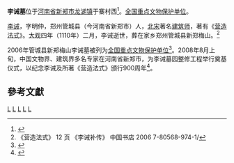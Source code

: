 {{文物保护单位
| 级别 = 全国
| 名称 = 李诫墓
| 图片 = 20210323 Tomb of Li Jie 02.jpg 
| 所在 = [[河南省|河南省]][[郑州市|郑州市]][[新郑市|新郑市]]
| 分类 = 古墓葬
| 时代 = [[宋朝|宋]]
| 编号 = 6-267
| 登录 = 2006年
| 坐标 = {{coord|34|36|35.21|N|113|36|43.97|E|display=inline,title}}
}}
'''李诫墓'''位于[[河南省|河南省]][[新郑市|新郑市]][[龙湖镇_(新郑市)|龙湖镇]]于寨村西<ref>{{cite web|url=http://zzrb.zynews.com/html/2010-10/21/content_231762.htm|title=新郑整修李诫墓园 纪念杰出建筑学家|publisher=郑州日报数字报|author=记者：高凯，通讯员：赵聪聪|date=2010年10月21日|accessdate=2012-09-08|language=Zh-hans}}{{Dead link|date=2018年6月 |bot=InternetArchiveBot |fix-attempted=no }}</ref>。[[全国重点文物保护单位|全国重点文物保护单位]]。

[[李诫_(北宋)|李诫]]，字明仲，郑州管城县（今河南省新郑市）人，[[北宋|北宋]]著名[[建筑师|建筑师]]，著有《[[营造法式|营造法式]]》。[[大观_(北宋)|大观]]四年（1110年）二月，李诫逝世，葬在家乡郑州管城县新郑梅山。<ref>《营造法式》 12 页 《李诫补传》 中国书店 2006  7-80568-974-1/</ref>

2006年管城县新郑梅山李诫墓被列为[[全国重点文物保护单位|全国重点文物保护单位]]<ref>{{Cite web |url=http://www.xinzheng.gov.cn/html/20060630/432114.html |title=新郑市官方网站 李诫墓 |accessdate=2009-12-15 |archive-date=2010-03-28 |archive-url=https://web.archive.org/web/20100328001756/http://www.xinzheng.gov.cn/html/20060630/432114.html |dead-url=yes }}</ref>。2008年8月上旬，中国文物界、建筑界多名专家在河南省新郑市，为李诫墓园整修工程举行奠基仪式，以纪念李诫及所著《营造法式》颁行900周年<ref>{{Cite web |url=http://news.artxun.com/mubei-1305-6523234.shtml |title=文物建筑界整修宋代建筑学家李诫墓园 |access-date=2009-12-15 |archive-date=2019-06-04 |archive-url=https://web.archive.org/web/20190604160829/http://news.artxun.com/mubei-1305-6523234.shtml |dead-url=yes }}</ref>。

==參考文獻==
<div class="references-small">
<references></references>
</div>

{{河南全国重点文物保护单位}}

[[Category:河南全国重点文物保护单位|L]]
[[Category:郑州文物保护单位|L]]
[[Category:郑州墓葬|L]]
[[Category:北宋墓葬|L]]
[[Category:新郑市|L]]